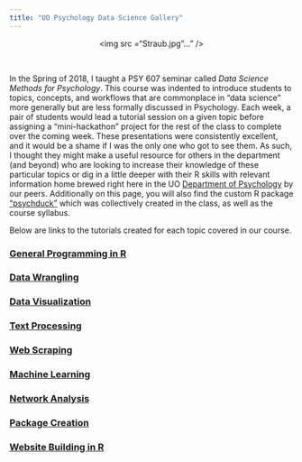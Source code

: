 ```yaml
---
title: "UO Psychology Data Science Gallery"
---
```

<div style="text-align:center"><img src ="Straub.jpg"..." /></div>  \

In the Spring of 2018, I taught a PSY 607 seminar called *Data Science Methods for Psychology*. This course was indented to introduce students to topics, concepts, and workflows that are commonplace in “data science” more generally but are less formally discussed in Psychology. Each week, a pair of students would lead a tutorial session on a given topic before assigning a "mini-hackathon" project for the rest of the class to complete over the coming week. These presentations were consistently excellent, and it would be a shame if I was the only one who got to see them. As such, I thought they might make a useful resource for others in the department (and beyond) who are looking to increase their knowledge of these particular topics or dig in a little deeper with their R skills with relevant information home brewed right here in the UO [Department of Psychology](https://psychology.uoregon.edu/) by our peers. Additionally on this page, you will also find the custom R package ["psychduck"](psychduck.html) which was collectively created in the class, as well as the course syllabus.   

Below are links to the tutorials created for each topic covered in our course.

### [General Programming in R](html_only/general_programming.html)
### [Data Wrangling](html_only/data_wrangling.html)
### [Data Visualization](html_only/data_visualization.html)
### [Text Processing](html_only/text_processing.html)
### [Web Scraping](html_only/web_scraping.html)
### [Machine Learning](html_only/machine_learning_basics.html)
### [Network Analysis](html_only/network_analysis.html)
### [Package Creation](html_only/packages.html)
### [Website Building in R](html_only/websites.html)